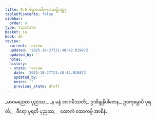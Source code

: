 ```yaml
---
title: 9.6 ဗိဠာလပါဒကသေဋ္ဌိဝတ္ထု
tableOfContents: false
sidebar:
  order: 6
type: tipitaka
basket: su
book: dh
review:
  current: review
  updated: '2025-10-27T21:48:42.019872'
  updated_by: ''
  notes: ''
  history:
  - state: review
    date: '2025-10-27T21:48:42.019872'
    updated_by: ''
    notes: ''
    previous_state: draft
---
```



<ReviewStatus review={frontmatter.review} showDetails={true} />

<HypothesisAnnotation frontmatter={frontmatter} />

<DynamicBreadcrumb />

<Division number="122" book="dh" e="ch" v="18" p="31">

<Paragraph number="131" book="dh">
_မာဝမညေထ ပုညဿ,_  
_န မန္ဒံ အာဂမိဿတိ;_  
ဥဒဗိန္ဒုနိပါတေန,_  
ဥဒကုမ္ဘောပိ ပူရတိ;_  
_ဓီရော ပူရတိ ပုညဿ,_  
_ထောကံ ထောကမ္ပိ အာစိနံ._
</Paragraph>
</Division>